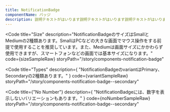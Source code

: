 ```yaml
---
title: NotificationBadge
componentName: バッジ
description: 説明テキストがはいります説明テキストがはいります説明テキストがはいります説明テキストがはいります説明テキストがはいります説明テキストがはいります説明テキストがはいります説明テキストがはいります
---
```



<Code
  title="Size"
  description="NotificationBadgeのサイズはSmallとMediumの2種類あります。SmallはPCなどの大きな画面でマウス操作をする前提で使用することを推奨しています。また、Mediumは画面サイズにかかわらず使用できますが、スマートフォンなどの画面では基本サイズになります。"
  code={sizeSampleRaw}
  storyPath="/story/components-notification-badge"
>
  <SizeSample client:load />
</Code>

<Code
  title="Types"
  description={
    "NotificationBadgeのvariantはPrimary、Secondaryの2種類あります。"
  }
  code={variantSampleRaw}
  storyPath="/story/components-notification-badge--secondary"
>
  <VariantSample client:load />
</Code>

<Code
  title={"No Number"}
  description={
    "NotificationBadgeには、数字を表示しないバリエーションもあります。"
  }
  code={noNumberSampleRaw}
  storyPath="/story/components-notification-badge--secondary"
>
  <NoNumberSample client:load />
</Code>
